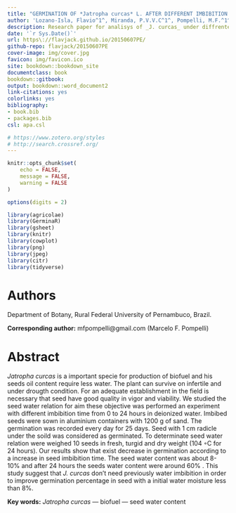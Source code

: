 ```yaml
---
title: "GERMINATION OF *Jatropha curcas* L. AFTER DIFFERENT IMBIBITION TIME"
author: 'Lozano-Isla, Flavio^1^, Miranda, P.V.V.C^1^, Pompelli, M.F.^1^*'
description: Research paper for analisys of _J. curcas_ under diffrente imbibition times
date: '`r Sys.Date()`'
url: https\://flavjack.github.io/20150607PE/
github-repo: flavjack/20150607PE
cover-image: img/cover.jpg
favicon: img/favicon.ico
site: bookdown::bookdown_site
documentclass: book
bookdown::gitbook:
output: bookdown::word_document2
link-citations: yes
colorlinks: yes
bibliography: 
- book.bib
- packages.bib
csl: apa.csl

# https://www.zotero.org/styles
# http://search.crossref.org/
---
```



```r

knitr::opts_chunk$set(
	echo = FALSE,
	message = FALSE,
	warning = FALSE
)

options(digits = 2)

library(agricolae)
library(GerminaR)
library(gsheet)
library(knitr)
library(cowplot)
library(png)
library(jpeg)
library(citr)
library(tidyverse)


```


# Authors {-}

Department of Botany, Rural Federal University of Pernambuco, Brazil.

**Corresponding author:** mfpompelli@gmail.com (Marcelo F. Pompelli)


# Abstract {-}

*Jatropha curcas* is a important specie for production of biofuel and his seeds oil content  require less water. The plant can survive on infertile and under drougth condition. For an adequate establishment in the field is necessary that seed have good quality in vigor and viability. We studied the seed water relation for aim these objective was performed an experiment with different imbibition time from 0 to 24 hours in deionized water. Imbibed seeds were sown in aluminium containers with 1200 g of sand. The germination was recorded every day for 25 days. Seed with 1 cm radicle under the soild was considered as germinated. To determinate seed water relation were weighed 10 seeds in fresh, turgid and dry weight (104 ◦C for 24 hours). Our results show that exist decrease in germination according to a increase in seed imbibition time. The seed water content was about 8-10% and after 24 hours the seeds water content were around 60% . This study suggest that *J. curcas* don’t need previously water imbibition in order to improve germination percentage in seed with a initial water moisture less than 8%.

**Key words:** *Jatropha curcas* — biofuel — seed water content




